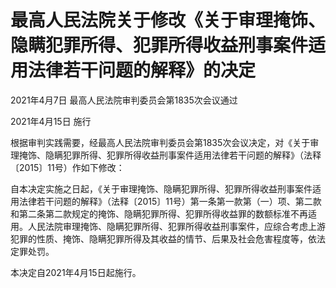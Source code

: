 # 最高人民法院关于修改《关于审理掩饰、隐瞒犯罪所得、犯罪所得收益刑事案件适用法律若干问题的解释》的决定

2021年4月7日 最高人民法院审判委员会第1835次会议通过

2021年4月15日 施行

  

根据审判实践需要，经最高人民法院审判委员会第1835次会议决定，对《关于审理掩饰、隐瞒犯罪所得、犯罪所得收益刑事案件适用法律若干问题的解释》（法释〔2015〕11号）作如下修改：

自本决定实施之日起，《关于审理掩饰、隐瞒犯罪所得、犯罪所得收益刑事案件适用法律若干问题的解释》（法释〔2015〕11号）第一条第一款第（一）项、第二款和第二条第二款规定的掩饰、隐瞒犯罪所得、犯罪所得收益罪的数额标准不再适用。人民法院审理掩饰、隐瞒犯罪所得、犯罪所得收益刑事案件，应综合考虑上游犯罪的性质、掩饰、隐瞒犯罪所得及其收益的情节、后果及社会危害程度等，依法定罪处罚。

本决定自2021年4月15日起施行。
